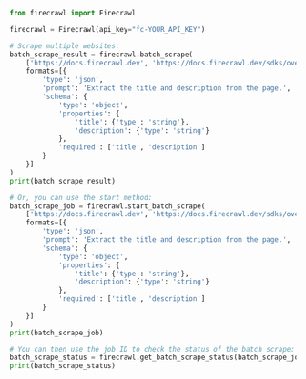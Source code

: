 ```python Python
from firecrawl import Firecrawl

firecrawl = Firecrawl(api_key="fc-YOUR_API_KEY")

# Scrape multiple websites:
batch_scrape_result = firecrawl.batch_scrape(
    ['https://docs.firecrawl.dev', 'https://docs.firecrawl.dev/sdks/overview'],
    formats=[{
        'type': 'json',
        'prompt': 'Extract the title and description from the page.',
        'schema': {
            'type': 'object',
            'properties': {
                'title': {'type': 'string'},
                'description': {'type': 'string'}
            },
            'required': ['title', 'description']
        }
    }]
)
print(batch_scrape_result)

# Or, you can use the start method:
batch_scrape_job = firecrawl.start_batch_scrape(
    ['https://docs.firecrawl.dev', 'https://docs.firecrawl.dev/sdks/overview'],
    formats=[{
        'type': 'json',
        'prompt': 'Extract the title and description from the page.',
        'schema': {
            'type': 'object',
            'properties': {
                'title': {'type': 'string'},
                'description': {'type': 'string'}
            },
            'required': ['title', 'description']
        }
    }]
)
print(batch_scrape_job)

# You can then use the job ID to check the status of the batch scrape:
batch_scrape_status = firecrawl.get_batch_scrape_status(batch_scrape_job.id)
print(batch_scrape_status)
```
